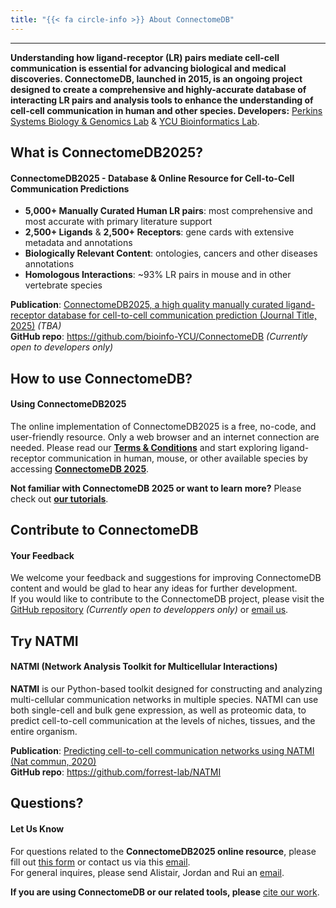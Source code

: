 ```yaml
---
title: "{{< fa circle-info >}} About ConnectomeDB"
---
```


---

**Understanding how ligand-receptor (LR) pairs mediate cell-cell communication is essential for advancing biological and medical discoveries. ConnectomeDB, launched in 2015, is an ongoing project designed to create a comprehensive and highly-accurate database of interacting LR pairs and analysis tools to enhance the understanding of cell-cell communication in human and other species. Developers:** [Perkins Systems Biology & Genomics Lab](https://perkins.org.au/research/labs/cancer-program/systems-biology-and-genomics-overview/) & [YCU Bioinformatics Lab](https://www-user.yokohama-cu.ac.jp/~bioinfo/hp/).


::: {.panel-tabset}

## **What is ConnectomeDB2025?**

#### **ConnectomeDB2025 - Database & Online Resource for Cell-to-Cell Communication Predictions**
<span class="half-break"></span>

- **5,000+ Manually Curated Human LR pairs**: most comprehensive and most accurate with primary literature support\
- **2,500+ Ligands** & **2,500+ Receptors**: gene cards with extensive metadata and annotations\
- **Biologically Relevant Content**: ontologies, cancers and other diseases annotations\
- **Homologous Interactions**: ~93% LR pairs in mouse and in other vertebrate species\

<span class="half-break"></span>
**Publication**: [ ConnectomeDB2025, a high quality manually curated ligand-receptor database for cell-to-cell communication prediction (Journal Title, 2025)](about.qmd) *(TBA)*  
**GitHub repo**: <https://github.com/bioinfo-YCU/ConnectomeDB>  *(Currently open to developers only)*

## **How to use ConnectomeDB?**

#### **Using ConnectomeDB2025**
<span class="half-break"></span>

The online implementation of ConnectomeDB2025 is a free, no-code, and user-friendly resource. Only a web browser and an internet connection are needed. Please read our [**Terms & Conditions**](policy.qmd) and start exploring ligand-receptor communication in human, mouse, or other available species by accessing [**ConnectomeDB 2025**](database-human.qmd).

<span class="half-break"></span>
**Not familiar with ConnectomeDB 2025 or want to learn more?** Please check out [**our tutorials**](tutorials.qmd).

## **Contribute to ConnectomeDB**

#### **Your Feedback**
<span class="half-break"></span>

We welcome your feedback and suggestions for improving ConnectomeDB content and would be glad to hear any ideas for further development.  
If you would like to contribute to the ConnectomeDB project, please visit the [GitHub repository](https://github.com/bioinfo-YCU/ConnectomeDB) *(Currently open to developpers only)* or [email us](mailto:need_to_think@com).

## **Try NATMI**

#### **NATMI (Network Analysis Toolkit for Multicellular Interactions)**
<span class="half-break"></span>

**NATMI** is our Python-based toolkit designed for constructing and analyzing multi-cellular communication networks in multiple species. NATMI can use both single-cell and bulk gene expression, as well as proteomic data, to predict cell-to-cell communication at the levels of niches, tissues, and the entire organism.

<span class="half-break"></span>

**Publication**: [Predicting cell-to-cell communication networks using NATMI (Nat commun, 2020)](https://doi.org/10.1038/s41467-020-18873-z)   
**GitHub repo**: <https://github.com/forrest-lab/NATMI> 


## **Questions?**

#### **Let Us Know**
<span class="half-break"></span>

For questions related to the **ConnectomeDB2025 online resource**, please fill out [this form](this form) or contact us via this [email](mailto:bioinfo@yokohama-cu.ac.jp).  
For general inquires, please send Alistair, Jordan and Rui an [email](mailto:alistair.forrest@gmail.com; jordanr@yokohama-cu.ac.jp; rui.hou@research.uwa.edu.au).

:::

**If you are using ConnectomeDB or our related tools, please** [cite our work](citeus.qmd).  
<span class="half-break"></span>
